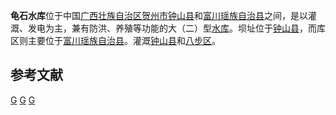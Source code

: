 {{Infobox Reservoir | 
|name                     = 龟石水库
|nickname                 = 碧溪湖
|image                    = 
|image_caption            = 
|map                      = 
|map_caption              = 
|pushpin_map              = China
|pushpin_map_caption      = 龟石水库在中国的位置
|code                     = BHA53000232
|class                    = 大（二）型[[水库|水库]]
|location_of_reservoir    = [[广西|广西]][[贺州|贺州]][[鍾山縣|钟山]]、[[富川|富川]]
|location_of_dam          = [[钟山县|钟山县]]
|inflow                   = 
|outflow                  = 
|catchment_area           = 1254
|reservoir_area           = 
|mean_depth               = 
|maximum_depth            = 
|flood_level              = 
|normal_water_level       = 182
|dead_water_level         = 171
|water_quality            = 
|island                   = 
|maximum_storage_capacity = 5.95亿
|normal_storage_capacity  = 3.48亿
|dead_storage_capacity    = 
|type_of_dam              = 
|elevation_of_dam         = 
|height_of_dam            = 
|length_of_dam            = 
|width_of_dam             = 
|installed_capacity       = 1.2万KW
|irrigated_area           = 16.2万亩
|start                    = 1958年10月
|complete                 = 1961年
|cost                     = 
|emigrate                 = 1.6986万人
|latd = 24
|latm = 39
|lats = 43
|latNS = N
|longd = 111
|longm = 17
|longs = 13
|longEW = E
|website = 
|footnotes = <ref>{{Cite web |url=http://www.tsdh.net/%E6%B0%B4%E5%88%A9%E6%96%87%E7%8C%AE%E6%B1%87%E7%BC%96/PDF%E6%96%87%E6%A1%A3/%E4%B8%AD%E5%9B%BD%E6%B0%B4%E5%BA%93%E5%90%8D%E7%A7%B0%E4%BB%A3%E7%A0%81.pdf |title=中国水库名称代码 |access-date=2019-05-15 |archive-url=https://web.archive.org/web/20150505182029/http://www.tsdh.net/%E6%B0%B4%E5%88%A9%E6%96%87%E7%8C%AE%E6%B1%87%E7%BC%96/PDF%E6%96%87%E6%A1%A3/%E4%B8%AD%E5%9B%BD%E6%B0%B4%E5%BA%93%E5%90%8D%E7%A7%B0%E4%BB%A3%E7%A0%81.pdf |archive-date=2015-05-05 |dead-url=yes }}</ref><ref>{{Cite web |url=http://tianqiyubao.cn/jingdian-hezhoubixihuguishishuiku |title=贺州碧溪湖 |accessdate=2010-09-29 |archive-date=2011-08-23 |archive-url=https://web.archive.org/web/20110823094657/http://www.tianqiyubao.cn/jingdian-hezhoubixihuguishishuiku |dead-url=no }}</ref><ref>{{cite journal |title=龟石水电站水轮机增容技术改造 |author=杨庆裕，卢燕，陈锐 |journal=水轮发电机组稳定性技术研讨会论文集 |year=2007 |volume= |issue= |pages= |url=http://cpfd.cnki.com.cn/Article/CPFDTOTAL-IGST200709002058.htm |access-date=2010-09-29 |archive-date=2016-03-04 |archive-url=https://web.archive.org/web/20160304093255/http://cpfd.cnki.com.cn/Article/CPFDTOTAL-IGST200709002058.htm |dead-url=no }}</ref>
}}
<mapframe latitude="24.7332" longitude="111.2962" zoom="11" width="280" height="300" align="right" />
'''龟石水库'''位于中国[[广西壮族自治区|广西壮族自治区]][[贺州市|贺州市]][[钟山县|钟山县]]和[[富川瑶族自治县|富川瑶族自治县]]之间，是以灌溉、发电为主，兼有防洪、养殖等功能的大（二）型[[水库|水库]]。坝址位于[[钟山县|钟山县]]，而库区则主要位于[[富川瑶族自治县|富川瑶族自治县]]。灌溉[[钟山县|钟山县]]和[[八步区|八步区]]。

==参考文献==
{{reflist}}

[[Category:广西水库|G]]
[[Category:钟山县|G]]
[[Category:富川瑶族自治县|G]]